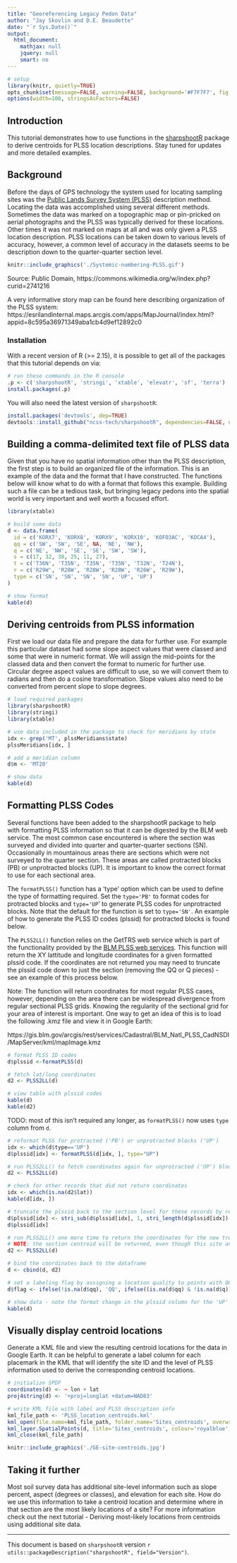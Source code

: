 ```yaml
---
title: "Georeferencing Legacy Pedon Data"
author: "Jay Skovlin and D.E. Beaudette"
date: "`r Sys.Date()`"
output:
  html_document:
    mathjax: null
    jquery: null
    smart: no
---
```


```r
# setup
library(knitr, quietly=TRUE)
opts_chunk$set(message=FALSE, warning=FALSE, background='#F7F7F7', fig.align='center', fig.retina=2, dev='png', tidy=FALSE, verbose=FALSE)
options(width=100, stringsAsFactors=FALSE)
```

## Introduction
This tutorial demonstrates how to use functions in the [sharpshootR](https://github.com/ncss-tech/sharpshootR) package to derive centroids for PLSS location descriptions. Stay tuned for updates and more detailed examples.

## Background
Before the days of GPS technology the system used for locating sampling sites was the [Public Lands Survey System (PLSS)](https://en.wikipedia.org/wiki/Public_Land_Survey_System) description method.  Locating the data was accomplished using several different methods.  Sometimes the data was marked on a topographic map or pin-pricked on aerial photographs and the PLSS was typically derived for these locations.  Other times it was not marked on maps at all and was only given a PLSS location description.  PLSS locations can be taken down to various levels of accuracy, however, a common level of accuracy in the datasets seems to be description down to the quarter-quarter section level.  

```r
knitr::include_graphics('./Systemic-numbering-PLSS.gif')
```
Source: Public Domain, https://commons.wikimedia.org/w/index.php?curid=2741216

A very informative story map can be found here describing organization of the PLSS system: https://esrilandinternal.maps.arcgis.com/apps/MapJournal/index.html?appid=8c595a36971349aba1cb4d9ef12892c0


### Installation
With a recent version of R (>= 2.15), it is possible to get all of the packages that this tutorial depends on via:
```r
# run these commands in the R console
.p <- c('sharpshootR', 'stringi', 'xtable', 'elevatr', 'sf', 'terra')
install.packages(.p)
```

You will also need the latest version of `sharpshootR`:
```r
install.packages('devtools', dep=TRUE)
devtools::install_github("ncss-tech/sharpshootR", dependencies=FALSE, upgrade_dependencies=FALSE)
```

## Building a comma-delimited text file of PLSS data
Given that you have no spatial information other than the PLSS description, the first step is to build an organized file of the information. This is an example of the data and the format that I have constructed.  The functions below will know what to do with a format that follows this example. Building such a file can be a tedious task, but bringing legacy pedons into the spatial world is very important and well worth a focused effort.

```r
library(xtable)

# build some data
d <- data.frame( 
  id = c('KORX7', 'KORX8', 'KORX9', 'KORX10', 'KOFO3AC', 'KOCA4'), 
  qq = c('SW', 'SW', 'SE', NA, 'NE', 'NW'), 
  q = c('NE', 'NW', 'SE', 'SE', 'SW', 'SW'),
  s = c(17, 32, 30, 25, 11, 27), 
  t = c('T36N', 'T35N', 'T35N', 'T35N', 'T32N', 'T24N'),
  r = c('R29W', 'R28W', 'R28W', 'R28W', 'R26W', 'R29W'),
  type = c('SN', 'SN', 'SN', 'SN', 'UP', 'UP')
)

# show format
kable(d)
```

## Deriving centroids from PLSS information
First we load our data file and prepare the data for further use.  For example this particular dataset had some slope aspect values that were classed and some that were in numeric format.  We will assign the mid-points for the classed data and then convert the format to numeric for further use.  Circular degree aspect values are difficult to use, so we will convert them to radians and then do a cosine transformation.  Slope values also need to be converted from percent slope to slope degrees.

```r
# load required packages
library(sharpshootR)
library(stringi)
library(xtable)

# use data included in the package to check for meridians by state
idx <- grep('MT', plssMeridians$state)
plssMeridians[idx, ]

# add a meridian column
d$m <- 'MT20'

# show data
kable(d)
```


## Formatting PLSS Codes
Several functions have been added to the sharpshootR package to help with formatting PLSS information so that it can be digested by the BLM web service.  The most common case encountered is where the section was surveyed and divided into quarter and quarter-quarter sections (SN).  Occasionally in mountainous areas there are sections which were not surveyed to the quarter section.  These areas are called protracted blocks (PB) or unprotracted blocks (UP).  It is important to know the correct format to use for each sectional area.  

The `formatPLSS()` function has a 'type' option which can be used to define the type of formatting required.  Set the `type='PB'` to format codes for protracted blocks and `type='UP`' to generate PLSS codes for unprotracted blocks.  Note that the default for the function is set to `type='SN'`. An example of how to generate the PLSS ID codes (plssid) for protracted blocks is found below.

The `PLSS2LL()` function relies on the GetTRS web service which is part of the functionality provided by the 
[BLM PLSS web services](https://gis.blm.gov/arcgis/rest/services/Cadastral/BLM_Natl_PLSS_CadNSDI/MapServer/exts/CadastralSpecialServices/GetTRS).
This function will return the XY lattitude and longitude coordinates for a given formatted plssid code. If the coordinates are not returned you may need to truncate the plssid code down to just the section (removing the QQ or Q pieces) - see an example of this process below.

Note: The function will return coordinates for most regular PLSS cases, however, depending on the area there can be widespread divergence from regular sectional PLSS grids.  Knowing the regularity of the sectional grid for your area of interest is important.  One way to get an idea of this is to load the following .kmz file and view it in Google Earth:

https://gis.blm.gov/arcgis/rest/services/Cadastral/BLM_Natl_PLSS_CadNSDI/MapServer/kml/mapImage.kmz

```r
# format PLSS ID codes
d$plssid <-formatPLSS(d)

# fetch lat/long coordinates
d2 <- PLSS2LL(d)

# view table with plssid codes
kable(d)
kable(d2)
```


TODO: most of this isn't required any longer, as `formatPLSS()` now uses `type` column from `d`.
```r
# reformat PLSS for protracted ('PB') or unprotracted blocks ('UP')
idx <- which(d$type=='UP')
d$plssid[idx] <- formatPLSS(d[idx, ], type="UP")

# run PLSS2LL() to fetch coordinates again for unprotracted ('UP') blocks
d2 <- PLSS2LL(d)

# check for other records that did not return coordinates
idx <- which(is.na(d2$lat))
kable(d[idx, ])

# truncate the plssid back to the section level for these records by removing the last 2 characters
d$plssid[idx] <- stri_sub(d$plssid[idx], 1, stri_length(d$plssid[idx])-2)
d$plssid[idx]

# run PLSS2LL() one more time to return the coordinates for the now truncated plssid's
# NOTE: the section centroid will be returned, even though this site and the other UP sites may have Q or QQ level information
d2 <- PLSS2LL(d)

# bind the coordinates back to the dataframe
d <- cbind(d, d2)

# set a labeling flag by assigning a location quality to points with QQ, Q, and S
d$flag <- ifelse(!is.na(d$qq), 'QQ', ifelse((is.na(d$qq) & !is.na(d$q)), 'Q', ifelse((is.na(d$qq) & is.na(d$q)), 'S', '')))

# show data - note the format change in the plssid column for the 'UP' site
kable(d)

```

## Visually display centroid locations
Generate a KML file and view the resulting centroid locations for the data in Google Earth.  It can be helpful to generate a label column for each placemark in the KML that will identify the site ID and the level of PLSS information used to derive the corresponding centroid locations.

```r

# initialize SPDF
coordinates(d) <- ~ lon + lat
proj4string(d) <- '+proj=longlat +datum=NAD83'

# write KML file with label and PLSS description info
kml_file_path <- 'PLSS_location_centroids.kml'
kml_open(file.name=kml_file_path, folder.name='Sites_centroids', overwrite=TRUE)
kml_layer.SpatialPoints(d, title='Sites_centroids', colour='royalblue', labels=paste(d$id, d$flag, paste(d$qq, d$q, d$s, d$t, d$r, sep='/'), sep=' - '), shape="http://maps.google.com/mapfiles/kml/pal2/icon18.png")
kml_close(kml_file_path)

```

```r
knitr::include_graphics('./GE-site-centroids.jpg')
```

## Taking it further
Most soil survey data has additional site-level information such as slope percent, aspect (degrees or classes), and elevation for each site.  How do we use this information to take a centroid location and determine where in that section are the most likely locations of a site? For more information check out the next tutorial - Deriving most-likely locations from centroids using additional site data.




----------------------------
This document is based on `sharpshootR` version `r utils::packageDescription("sharpshootR", field="Version")`.
